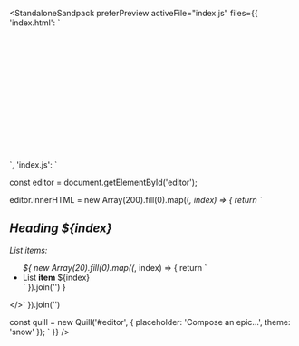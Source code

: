 <title>Stress</title>


<StandaloneSandpack
  preferPreview
  activeFile="index.js"
  files={{
    'index.html': `
<script src="{{site.highlightjs}}/highlight.min.js"></script>
<link rel="stylesheet" href="{{site.highlightjs}}/styles/atom-one-dark.min.css" />
<script src="{{site.katex}}/katex.min.js"></script>
<link rel="stylesheet" href="{{site.katex}}/katex.min.css" />
<link rel="stylesheet" href="{{site.cdn}}/quill.snow.css" />
<script src="{{site.cdn}}/quill.js"></script>
<div id="editor" style="height: 220px">
</div>
<script src="/index.js"></script>
    `,
    'index.js': `

const editor = document.getElementById('editor');

editor.innerHTML = new Array(200).fill(0).map((_, index) => {
  return \`
    <h2>Heading <i>\${index}</i></h2>
    <p>List items:</p>
    <ul>
    \${
      new Array(20).fill(0).map((_, index) => {
        return \`<li>List <strong>item</strong> \${index}</li>\`
      }).join('')
    }
    </ul>
  </>\`
}).join('')

const quill = new Quill('#editor', {
 placeholder: 'Compose an epic...',
 theme: 'snow' 
});
    `
  }}
/>